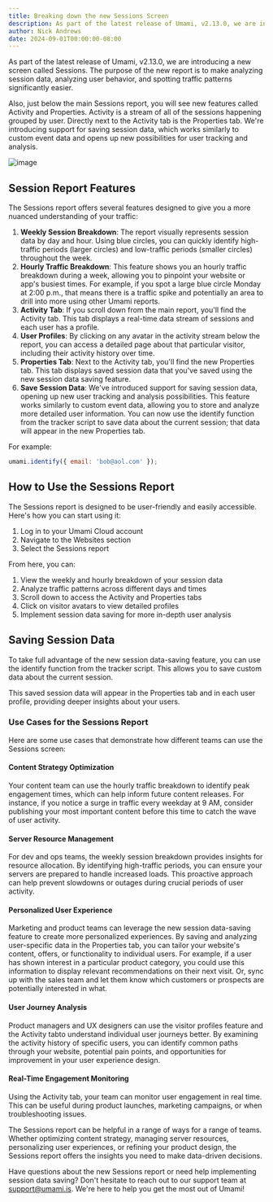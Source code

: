 ```yaml
---
title: Breaking down the new Sessions Screen
description: As part of the latest release of Umami, v2.13.0, we are introducing a new screen called Sessions.
author: Nick Andrews
date: 2024-09-01T00:00:00-08:00
---
```


As part of the latest release of Umami, v2.13.0, we are introducing a new screen called Sessions. The purpose of the new report is to make analyzing session data, analyzing user behavior, and spotting traffic patterns significantly easier.

Also, just below the main Sessions report, you will see new features called Activity and Properties. Activity is a stream of all of the sessions happening grouped by user. Directly next to the Activity tab is the Properties tab. We're introducing support for saving session data, which works similarly to custom event data and opens up new possibilities for user tracking and analysis.

![image](/images/blog/sessions-screen.png)

## Session Report Features

The Sessions report offers several features designed to give you a more nuanced understanding of your traffic:

1. **Weekly Session Breakdown**: The report visually represents session data by day and hour. Using blue circles, you can quickly identify high-traffic periods (larger circles) and low-traffic periods (smaller circles) throughout the week.
2. **Hourly Traffic Breakdown**: This feature shows you an hourly traffic breakdown during a week, allowing you to pinpoint your website or app's busiest times. For example, if you spot a large blue circle Monday at 2:00 p.m., that means there is a traffic spike and potentially an area to drill into more using other Umami reports.
3. **Activity Tab**: If you scroll down from the main report, you'll find the Activity tab. This tab displays a real-time data stream of sessions and each user has a profile.
4. **User Profiles**: By clicking on any avatar in the activity stream below the report, you can access a detailed page about that particular visitor, including their activity history over time.
5. **Properties Tab**: Next to the Activity tab, you'll find the new Properties tab. This tab displays saved session data that you've saved using the new session data saving feature.
6. **Save Session Data**: We've introduced support for saving session data, opening up new user tracking and analysis possibilities. This feature works
   similarly to custom event data, allowing you to store and analyze more detailed user information. You can now use the identify function from the
   tracker script to save data about the current session; that data will appear in the new Properties tab.

For example:

```javascript
umami.identify({ email: 'bob@aol.com' });
```

## How to Use the Sessions Report

The Sessions report is designed to be user-friendly and easily accessible. Here's how you can start using it:

1. Log in to your Umami Cloud account
2. Navigate to the Websites section
3. Select the Sessions report

From here, you can:

1. View the weekly and hourly breakdown of your session data
2. Analyze traffic patterns across different days and times
3. Scroll down to access the Activity and Properties tabs
4. Click on visitor avatars to view detailed profiles
5. Implement session data saving for more in-depth user analysis

## Saving Session Data

To take full advantage of the new session data-saving feature, you can use the identify function from the tracker script. This allows you to save custom data about the current session.

This saved session data will appear in the Properties tab and in each user profile, providing deeper insights about your users.

### Use Cases for the Sessions Report

Here are some use cases that demonstrate how different teams can use the Sessions screen:

#### Content Strategy Optimization

Your content team can use the hourly traffic breakdown to identify peak engagement times, which can help inform future content releases. For instance, if you notice a surge in traffic every weekday at 9 AM, consider publishing your most important content before this time to catch the wave of user activity.

#### Server Resource Management

For dev and ops teams, the weekly session breakdown provides insights for resource allocation. By identifying high-traffic periods, you can ensure your servers are prepared to handle increased loads. This proactive approach can help prevent slowdowns or outages during crucial periods of user activity.

#### Personalized User Experience

Marketing and product teams can leverage the new session data-saving feature to create more personalized experiences. By saving and analyzing user-specific data in the Properties tab, you can tailor your website's content, offers, or functionality to individual users. For example, if a user has shown interest in a particular product category, you could use this information to display relevant recommendations on their next visit. Or, sync up with the sales team and let them know which customers or prospects are potentially interested in what.

#### User Journey Analysis

Product managers and UX designers can use the visitor profiles feature and the Activity tabto understand individual user journeys better. By examining the activity history of specific users, you can identify common paths through your website, potential pain points, and opportunities for improvement in your user experience design.

#### Real-Time Engagement Monitoring

Using the Activity tab, your team can monitor user engagement in real time. This can be useful during product launches, marketing campaigns, or when troubleshooting issues.

The Sessions report can be helpful in a range of ways for a range of teams. Whether optimizing content strategy, managing server resources, personalizing user experiences, or refining your product design, the Sessions report offers the insights you need to make data-driven decisions.

Have questions about the new Sessions report or need help implementing session data saving? Don't hesitate to reach out to our support team at support@umami.is. We're here to help you get the most out of Umami!
